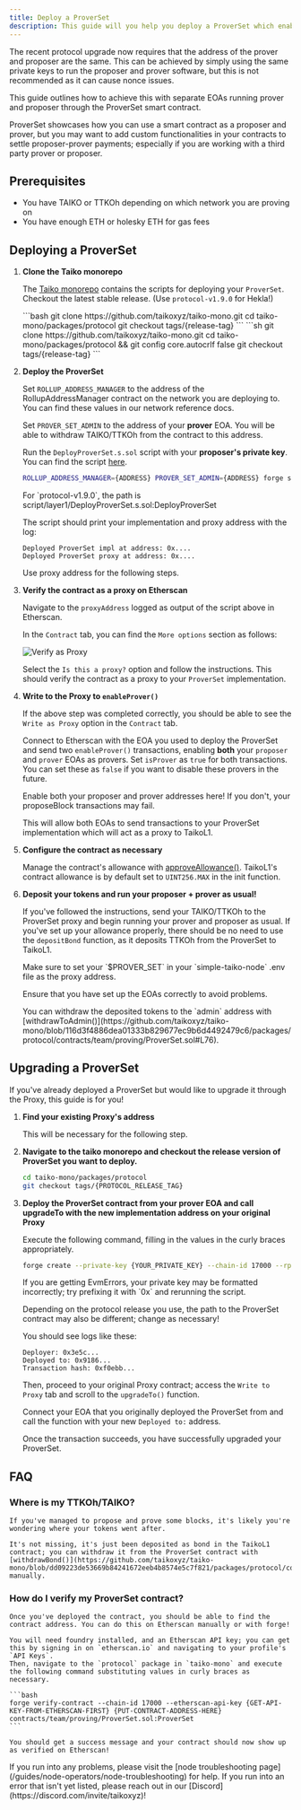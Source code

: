 ```yaml
---
title: Deploy a ProverSet
description: This guide will you help you deploy a ProverSet which enables you to use 2 separate EOAs to propose and prove blocks with the new protocol design.
---
```



The recent protocol upgrade now requires that the address of the prover and proposer are the same. This can be achieved by simply using the same private keys to run the proposer and prover software,
but this is not recommended as it can cause nonce issues.

This guide outlines how to achieve this with separate EOAs running prover and proposer through the ProverSet smart contract.

<Aside>
    ProverSet showcases how you can use a smart contract as a proposer and prover, but you may want to add custom functionalities in your contracts to settle proposer-prover payments; especially if you are working with a third party prover or proposer.
</Aside>

## Prerequisites

- You have TAIKO or TTKOh depending on which network you are proving on
- You have enough ETH or holesky ETH for gas fees

## Deploying a ProverSet

<Steps>

1. **Clone the Taiko monorepo**

    The [Taiko monorepo](https://github.com/taikoxyz/taiko-mono) contains the scripts for deploying your `ProverSet`. Checkout the latest stable release. (Use `protocol-v1.9.0` for Hekla!)

    <Tabs>
        <TabItem label="Mac/Linux">
        ```bash
        git clone https://github.com/taikoxyz/taiko-mono.git
        cd taiko-mono/packages/protocol
        git checkout tags/{release-tag}
        ```
        </TabItem>
        <TabItem label="Windows">
        ```sh
        git clone https://github.com/taikoxyz/taiko-mono.git
        cd taiko-mono/packages/protocol && git config core.autocrlf false
        git checkout tags/{release-tag}
        ```
        </TabItem>
    </Tabs>

2. **Deploy the ProverSet**

    Set `ROLLUP_ADDRESS_MANAGER` to the address of the RollupAddressManager contract on the network you are deploying to. You can find these values in our network reference docs.

    Set `PROVER_SET_ADMIN` to the address of your **prover** EOA. You will be able to withdraw TAIKO/TTKOh from the contract to this address.

    Run the `DeployProverSet.s.sol` script with your **proposer's private key**. You can find the script [here](https://github.com/taikoxyz/taiko-mono/tree/main/packages/protocol/script/DeployProverSet.s.sol).

    ```bash
    ROLLUP_ADDRESS_MANAGER={ADDRESS} PROVER_SET_ADMIN={ADDRESS} forge script --chain-id {CHAIN_ID} --rpc-url {YOUR_RPC_URL} --private-key {PRIVATE_KEY} --broadcast script/DeployProverSet.s.sol:DeployProverSet
    ```

    <Aside>
        For `protocol-v1.9.0`, the path is script/layer1/DeployProverSet.s.sol:DeployProverSet
    </Aside>

    The script should print your implementation and proxy address with the log:

    ```
    Deployed ProverSet impl at address: 0x....
    Deployed ProverSet proxy at address: 0x....
    ```

    Use proxy address for the following steps.

3. **Verify the contract as a proxy on Etherscan**

    Navigate to the `proxyAddress` logged as output of the script above in Etherscan.

    In the `Contract` tab, you can find the `More options` section as follows:

    ![Verify as Proxy](~/assets/content/docs/guides/verify-as-proxy.webp)

    Select the `Is this a proxy?` option and follow the instructions. This should verify the contract as a proxy to your `ProverSet` implementation.

4. **Write to the Proxy to `enableProver()`**

    If the above step was completed correctly, you should be able to see the `Write as Proxy` option in the `Contract` tab.

    Connect to Etherscan with the EOA you used to deploy the ProverSet and send two `enableProver()` transactions, enabling **both** your `proposer` and `prover` EOAs as provers. Set `isProver` as `true` for both transactions. You can set these as `false` if you want to disable these provers in the future.

    <Aside type="caution">
        Enable both your proposer and prover addresses here! If you don't, your proposeBlock transactions may fail.
    </Aside>

    This will allow both EOAs to send transactions to your ProverSet implementation which will act as a proxy to TaikoL1.

5. **Configure the contract as necessary**

    Manage the contract's allowance with [approveAllowance()](https://github.com/taikoxyz/taiko-mono/blob/116d3f4886dea01333b829677ec9b6d4492479c6/packages/protocol/contracts/team/proving/ProverSet.sol#L63). TaikoL1's contract allowance is by default set to `UINT256.MAX` in the init function.

6. **Deposit your tokens and run your proposer + prover as usual!**

    If you've followed the instructions, send your TAIKO/TTKOh to the ProverSet proxy and begin running your prover and proposer as usual. If you've set up your allowance properly, there should be no need to use the `depositBond` function, as it deposits TTKOh from the ProverSet to TaikoL1.

    <Aside>
        Make sure to set your `$PROVER_SET` in your `simple-taiko-node` .env file as the proxy address.
    </Aside>

    Ensure that you have set up the EOAs correctly to avoid problems.

    <Aside>
    You can withdraw the deposited tokens to the `admin` address with [withdrawToAdmin()](https://github.com/taikoxyz/taiko-mono/blob/116d3f4886dea01333b829677ec9b6d4492479c6/packages/protocol/contracts/team/proving/ProverSet.sol#L76).
    </Aside>

</Steps>

## Upgrading a ProverSet

If you've already deployed a ProverSet but would like to upgrade it through the Proxy, this guide is for you!

<Steps>

1. **Find your existing Proxy's address**

    This will be necessary for the following step.

2. **Navigate to the taiko monorepo and checkout the release version of ProverSet you want to deploy.**

    ```bash
    cd taiko-mono/packages/protocol
    git checkout tags/{PROTOCOL_RELEASE_TAG}
    ```

3. **Deploy the ProverSet contract from your prover EOA and call upgradeTo with the new implementation address on your original Proxy**

    Execute the following command, filling in the values in the curly braces appropriately.

    ```bash
    forge create --private-key {YOUR_PRIVATE_KEY} --chain-id 17000 --rpc-url {YOUR_RPC_URL} contracts/layer1/provers/ProverSet.sol:ProverSet
    ```

    <Aside>
    If you are getting EvmErrors, your private key may be formatted incorrectly; try prefixing it with `0x` and rerunning the script.

    Depending on the protocol release you use, the path to the ProverSet contract may also be different; change as necessary!
    </Aside>

    You should see logs like these:

    ```
    Deployer: 0x3e5c...
    Deployed to: 0x9186...
    Transaction hash: 0xf0ebb...
    ```

    Then, proceed to your original Proxy contract; access the `Write to Proxy` tab and scroll to the `upgradeTo()` function.

    Connect your EOA that you originally deployed the ProverSet from and call the function with your new `Deployed to:` address.

    Once the transaction succeeds, you have successfully upgraded your ProverSet.

</Steps>

## FAQ

### Where is my TTKOh/TAIKO?

    If you've managed to propose and prove some blocks, it's likely you're wondering where your tokens went after.

    It's not missing, it's just been deposited as bond in the TaikoL1 contract; you can withdraw it from the ProverSet contract with [withdrawBond()](https://github.com/taikoxyz/taiko-mono/blob/dd09223de53669b84241672eeb4b8574e5c7f821/packages/protocol/contracts/team/proving/ProverSet.sol#L110) manually.

### How do I verify my ProverSet contract?

    Once you've deployed the contract, you should be able to find the contract address. You can do this on Etherscan manually or with forge!

    You will need foundry installed, and an Etherscan API key; you can get this by signing in on `etherscan.io` and navigating to your profile's `API Keys`.
    Then, navigate to the `protocol` package in `taiko-mono` and execute the following command substituting values in curly braces as necessary.

    ```bash
    forge verify-contract --chain-id 17000 --etherscan-api-key {GET-API-KEY-FROM-ETHERSCAN-FIRST} {PUT-CONTRACT-ADDRESS-HERE} contracts/team/proving/ProverSet.sol:ProverSet
    ```

    You should get a success message and your contract should now show up as verified on Etherscan!

<Card title="Troubleshooting" icon="error">
        If you run into any problems, please visit the [node troubleshooting page](/guides/node-operators/node-troubleshooting) for help.
        If you run into an error that isn't yet listed, please reach out in our [Discord](https://discord.com/invite/taikoxyz)!
</Card>
